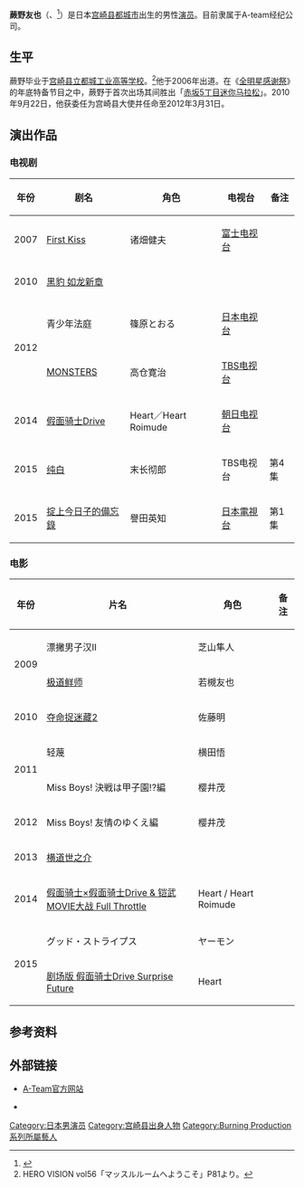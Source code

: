 {{refimprove|time=2015-10-09T01:38:08+00:00}}
{{Infobox person
| name             = 蕨野友也
| image            = 
| caption          = 
| native_name      = 蕨野 友也
| native_name_lang = ja
| birth_name       = 
| birth_date       = {{Birth date and age|1987|8|4}}
| birth_place      = {{JPN}}[[宫崎县|宫崎县]][[都城市|都城市]]
| nationality      = 日本人
| relatives        = 
| death_date       = 
| occupation       = 演员
| years_active     = 2006年至今
| death_place      = 
| spouse           = 
| agent            = A-team
| height           = 185厘米
| alias            = 
| website          = [http://www.ateam-japan.com/ A-team官方网站]
}}
'''蕨野友也'''（{{lang-ja|わらびの ともや}}、{{bd|1987年|8月4日|catIdx=Warabino Tomoya}}<ref>{{cite web|url=http://www.ateam-japan.com/|title=A-team官方网站|accessdate=2015年10月9日|archive-date=2015年9月24日|archive-url=https://web.archive.org/web/20150924074320/http://www.ateam-japan.com/|dead-url=no}}</ref>）是日本[[宫崎县|宫崎县]][[都城市|都城市]]出生的男性[[演员|演员]]。目前隶属于A-team经纪公司。

==生平==
蕨野毕业于[[宫崎县立都城工业高等学校|宫崎县立都城工业高等学校]]。<ref>HERO VISION vol56「マッスルルームへようこそ」P81より。</ref>他于2006年出道。在《[[全明星感谢祭|全明星感谢祭]]》的年底特备节目之中，蕨野于首次出场其间胜出「[[赤坂5丁目迷你马拉松|赤坂5丁目迷你马拉松]]」。2010年9月22日，他获委任为宫崎县大使并任命至2012年3月31日。

==演出作品==
===电视剧===
{| class="wikitable"
|-
! 年份
! 剧名
! 角色
! 电视台
! 备注
|-
| 2007 || [[First_Kiss_(电视剧)|First Kiss]] || 诸畑健夫 || [[富士电视台|富士电视台]] ||
|-
| 2010 || [[黑豹_如龙新章|黑豹 如龙新章]] || || ||
|-
|rowspan="2"| 2012 || 青少年法庭 || 篠原とおる || [[日本电视台|日本电视台]] ||
|-
|[[MONSTERS|MONSTERS]] || 高仓寛治 || [[TBS电视台|TBS电视台]] ||
|-
| 2014 || [[假面骑士Drive|假面骑士Drive]] || Heart／Heart Roimude || [[朝日电视台|朝日电视台]] ||
|-
| 2015 || [[纯白|纯白]] || 末长彻郎 || TBS电视台 || 第4集
|-
| 2015 || [[掟上今日子的備忘錄|掟上今日子的備忘錄]] || 譽田英知 || [[日本電視台|日本電視台]] || 第1集
|}

===电影===
{| class="wikitable"
|-
! 年份
! 片名
! 角色
! 备注
|-
|rowspan="2"| 2009 || 漂撇男子汉II || 芝山隼人 ||
|-
|[[极道鲜师_(电影)|极道鲜师]] || 若槻友也 ||
|-
| 2010 || [[夺命捉迷藏#2010年电影版|夺命捉迷藏2]] || 佐藤明 ||
|-
|rowspan="2"| 2011 || 轻蔑 || 横田悟 ||
|-
|Miss Boys! 決戦は甲子園!?編 || 樱井茂 ||
|-
| 2012 || Miss Boys! 友情のゆくえ編 || 樱井茂 ||
|-
| 2013 || [[横道世之介|横道世之介]] || ||
|-
| 2014 || [[假面骑士×假面骑士Drive_&_铠武_MOVIE大战_Full_Throttle|假面骑士×假面骑士Drive & 铠武 MOVIE大战 Full Throttle]] || Heart / Heart Roimude ||
|-
|rowspan="2"| 2015 || グッド・ストライプス || ヤーモン ||
|-
|[[剧场版_假面骑士Drive_Surprise_Future|剧场版 假面骑士Drive Surprise Future]] || Heart ||
|}

==参考资料==
{{reflist}}

==外部链接==
* [http://www.ateam-japan.com/ A-Team官方网站] {{Wayback|url=http://www.ateam-japan.com/ |date=20150924074320 }} {{ja icon}}
* {{official blog|http://ameblo.jp/warabino-tomoya/}} {{ja icon}}

{{DEFAULTSORT:Warabino, Tomoya}}
[[Category:日本男演员|Category:日本男演员]]
[[Category:宫崎县出身人物|Category:宫崎县出身人物]]
[[Category:Burning_Production系列所屬藝人|Category:Burning Production系列所屬藝人]]
